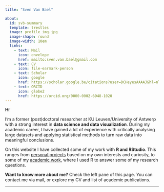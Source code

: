 ```yaml
---
title: "Sven Van Bael"

about:
  id: svb-summary
  template: trestles
  image: profile_img.jpg
  image-shape: round
  image-width: 10em
  links:
    - text: Mail
      icon: envelope
      href: mailto:sven.van.bael@gmail.com
    - text: CV
      icon: file-earmark-person
    - text: Scholar
      icon: google
      href: https://scholar.google.be/citations?user=DCHeyesAAAAJ&hl=nl&oi=ao
    - text: ORCID
      icon: globe2
      href: https://orcid.org/0000-0002-6948-1020
---
```


::: {#svb-summary}
Hi!

I’m a former (post)doctoral researcher at KU Leuven/University of Antwerp with a strong interest in **data science and data visualization**. During my academic career, I have gained a lot of experience with critically analysing large datasets and applying statistical methods to turn raw data into meaningful conclusions.

On this website I have collected some of my work with **R and RStudio**. This ranges from [personal projects](Personal_projects/personal_projects.qmd) based on my own interests and curiosity, to some of my [academic work](Academic_work/academic_work.qmd), where I used R to answer some of my research questions.

**Want to know more about me?** Check the left pane of this page. You can contact me via mail, or explore my CV and list of academic publications.
:::

------------------------------------------------------------------------

